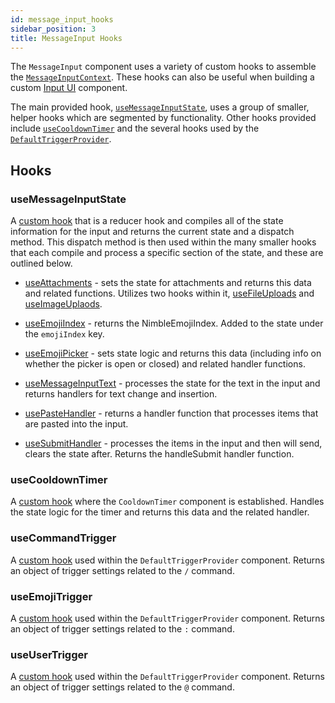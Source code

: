 ```yaml
---
id: message_input_hooks
sidebar_position: 3
title: MessageInput Hooks
---
```


The `MessageInput` component uses a variety of custom hooks to assemble the [`MessageInputContext`](../contexts/message-input-context.mdx).
These hooks can also be useful when building a custom [Input UI](../message-input-components/input-ui.mdx) component.

The main provided hook, [`useMessageInputState`](./#usemessageinputstate), uses a group of smaller, helper hooks which are segmented by functionality. Other hooks provided include [`useCooldownTimer`](./#usecooldowntimer)
and the several hooks used by the [`DefaultTriggerProvider`](../message-input-components/ui-components.mdx/#defaulttriggerprovider).

## Hooks

### useMessageInputState

A [custom hook](https://github.com/GetStream/stream-chat-react/blob/master/src/components/MessageInput/hooks/useMessageInputState.ts) that is a reducer hook and compiles all of the state information for the input and returns the current state and a dispatch method.
This dispatch method is then used within the many smaller hooks that each compile and process a specific section of the state, and these are outlined below.

- [useAttachments](https://github.com/GetStream/stream-chat-react/blob/master/src/components/MessageInput/hooks/useAttachments.ts) - sets the state for attachments and returns this data and related functions.
  Utilizes two hooks within it, [useFileUploads](https://github.com/GetStream/stream-chat-react/blob/master/src/components/MessageInput/hooks/useFileUploads.ts) and [useImageUplaods](https://github.com/GetStream/stream-chat-react/blob/master/src/components/MessageInput/hooks/useImageUploads.ts).

- [useEmojiIndex](https://github.com/GetStream/stream-chat-react/blob/master/src/components/MessageInput/hooks/useEmojiIndex.ts) - returns the NimbleEmojiIndex. Added to the state under the `emojiIndex` key.

- [useEmojiPicker](https://github.com/GetStream/stream-chat-react/blob/master/src/components/MessageInput/hooks/useEmojiPicker.ts) - sets state logic and returns this data (including info on whether the picker is open or closed) and related handler functions.

- [useMessageInputText](https://github.com/GetStream/stream-chat-react/blob/master/src/components/MessageInput/hooks/useMessageInputText.ts) - processes the state for the text in the input and returns handlers for text change and insertion.

- [usePasteHandler](https://github.com/GetStream/stream-chat-react/blob/master/src/components/MessageInput/hooks/usePasteHandler.ts) - returns a handler function that processes items that are pasted into the input.

- [useSubmitHandler](https://github.com/GetStream/stream-chat-react/blob/master/src/components/MessageInput/hooks/useSubmitHandler.ts) - processes the items in the input and then will send, clears the state after. Returns the handleSubmit handler function.

### useCooldownTimer

A [custom hook](https://github.com/GetStream/stream-chat-react/blob/master/src/components/MessageInput/hooks/useCooldownTimer.tsx) where the `CooldownTimer` component is established. Handles the state logic for the timer and returns this data and the related handler.

### useCommandTrigger

A [custom hook](https://github.com/GetStream/stream-chat-react/blob/master/src/components/MessageInput/hooks/useCommandTrigger.ts) used within the `DefaultTriggerProvider` component. Returns an object of trigger settings related to the `/` command.

### useEmojiTrigger

A [custom hook](https://github.com/GetStream/stream-chat-react/blob/master/src/components/MessageInput/hooks/useEmojiTrigger.ts) used within the `DefaultTriggerProvider` component. Returns an object of trigger settings related to the `:` command.

### useUserTrigger

A [custom hook](https://github.com/GetStream/stream-chat-react/blob/master/src/components/MessageInput/hooks/useUserTrigger.ts) used within the `DefaultTriggerProvider` component. Returns an object of trigger settings related to the `@` command.

